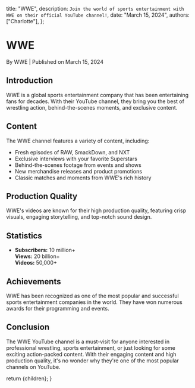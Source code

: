   title: "WWE",
  description: `Join the world of sports entertainment with WWE on their official YouTube channel!`,
  date: "March 15, 2024",
  authors: ["Charlotte"],
};

<h1>WWE</h1>
<div className="text-sm text-gray-500 dark:text-gray-400">
  By WWE | Published on March 15, 2024
</div>

<section id="introduction">
  <h2>Introduction</h2>
  <span>
    WWE is a global sports entertainment company that has been entertaining fans
    for decades. With their YouTube channel, they bring you the best of
    wrestling action, behind-the-scenes moments, and exclusive content.
  </span>
</section>

<section id="content">
  <h2>Content</h2>
  <span>
    The WWE channel features a variety of content, including:
    <ul>
      <li>Fresh episodes of RAW, SmackDown, and NXT</li>
      <li>Exclusive interviews with your favorite Superstars</li>
      <li>Behind-the-scenes footage from events and shows</li>
      <li>New merchandise releases and product promotions</li>
      <li>Classic matches and moments from WWE's rich history</li>
    </ul>
  </span>
</section>

<section id="production-quality">
  <h2>Production Quality</h2>
  <span>
    WWE's videos are known for their high production quality, featuring crisp
    visuals, engaging storytelling, and top-notch sound design.
  </span>
</section>

<section id="statistics">
  <h2>Statistics</h2>
  <ul>
    <li>
      <strong>Subscribers:</strong> 10 million+
      <br />
      <strong>Views:</strong> 20 billion+
      <br />
      <strong>Videos:</strong> 50,000+
    </li>
  </ul>
</section>

<section id="achievements">
  <h2>Achievements</h2>
  <span>
    WWE has been recognized as one of the most popular and successful sports
    entertainment companies in the world. They have won numerous awards for
    their programming and events.
  </span>
</section>

<section id="conclusion">
  <h2>Conclusion</h2>
  <span>
    The WWE YouTube channel is a must-visit for anyone interested in
    professional wrestling, sports entertainment, or just looking for some
    exciting action-packed content. With their engaging content and high
    production quality, it's no wonder why they're one of the most popular
    channels on YouTube.
  </span>
</section>

  return <MdxLayout>{children}</MdxLayout>;
}
